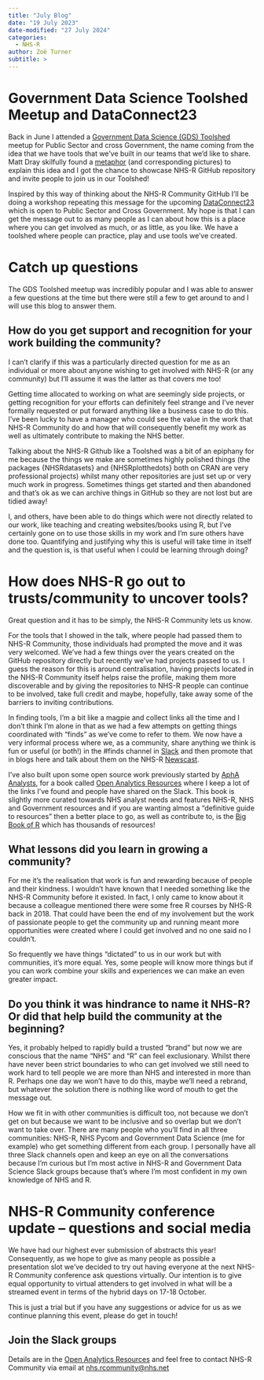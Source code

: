 ```yaml
---
title: "July Blog"
date: "19 July 2023"
date-modified: "27 July 2024"
categories:
  - NHS-R
author: Zoë Turner
subtitle: >
---
```


# **Government Data Science Toolshed Meetup and DataConnect23**

Back in June I attended a [Government Data Science (GDS) Toolshed](https://www.eventbrite.com/e/government-data-science-community-meet-up-the-data-science-toolshed-tickets-578774920367) meetup for Public Sector and cross Government, the name coming from the idea that we have tools that we've built in our teams that we'd like to share. Matt Dray skilfully found a [metaphor](https://matt-dray.github.io/government-toolshed/#/a-metaphor) (and corresponding pictures) to explain this idea and I got the chance to showcase NHS-R GitHub repository and invite people to join us in our Toolshed!

Inspired by this way of thinking about the NHS-R Community GitHub I'll be doing a workshop repeating this message for the upcoming [DataConnect23](https://www.gov.uk/government/news/dataconnect23-is-on-its-way) which is open to Public Sector and Cross Government. My hope is that I can get the message out to as many people as I can about how this is a place where you can get involved as much, or as little, as you like. We have a toolshed where people can practice, play and use tools we've created.

# **Catch up questions**

The GDS Toolshed meetup was incredibly popular and I was able to answer a few questions at the time but there were still a few to get around to and I will use this blog to answer them.

## **How do you get support and recognition for your work building the community?**

I can't clarify if this was a particularly directed question for me as an individual or more about anyone wishing to get involved with NHS-R (or any community) but I'll assume it was the latter as that covers me too!

Getting time allocated to working on what are seemingly side projects, or getting recognition for your efforts can definitely feel strange and I've never formally requested or put forward anything like a business case to do this. I've been lucky to have a manager who could see the value in the work that NHS-R Community do and how that will consequently benefit my work as well as ultimately contribute to making the NHS better.

Talking about the NHS-R Github like a Toolshed was a bit of an epiphany for me because the things we make are sometimes highly polished things (the packages {NHSRdatasets} and {NHSRplotthedots} both on CRAN are very professional projects) whilst many other repositories are just set up or very much work in progress. Sometimes things get started and then abandoned and that's ok as we can archive things in GitHub so they are not lost but are tidied away!

I, and others, have been able to do things which were not directly related to our work, like teaching and creating websites/books using R, but I've certainly gone on to use those skills in my work and I'm sure others have done too. Quantifying and justifying why this is useful will take time in itself and the question is, is that useful when I could be learning through doing?

# **How does NHS-R go out to trusts/community to uncover tools?**

Great question and it has to be simply, the NHS-R Community lets us know.

For the tools that I showed in the talk, where people had passed them to NHS-R Community, those individuals had prompted the move and it was very welcomed. We've had a few things over the years created on the GitHub repository directly but recently we've had projects passed to us. I guess the reason for this is around centralisation, having projects located in the NHS-R Community itself helps raise the profile, making them more discoverable and by giving the repositories to NHS-R people can continue to be involved, take full credit and maybe, hopefully, take away some of the barriers to inviting contributions.

In finding tools, I'm a bit like a magpie and collect links all the time and I don't think I'm alone in that as we had a few attempts on getting things coordinated with “finds” as we've come to refer to them. We now have a very informal process where we, as a community, share anything we think is fun or useful (or both!) in the #finds channel in [Slack](https://nhsrcommunity.slack.com/) and then promote that in blogs here and talk about them on the NHS-R [Newscast](https://soundcloud.com/nhs-r-community).

I've also built upon some open source work previously started by [AphA Analysts](https://www.aphanalysts.org/), for a book called [Open Analytics Resources](https://resources.nhsrcommunity.com/) where I keep a lot of the links I've found and people have shared on the Slack. This book is slightly more curated towards NHS analyst needs and features NHS-R, NHS and Government resources and if you are wanting almost a “definitive guide to resources” then a better place to go, as well as contribute to, is the [Big Book of R](https://www.bigbookofr.com/) which has thousands of resources!

## **What lessons did you learn in growing a community?**

For me it's the realisation that work is fun and rewarding because of people and their kindness. I wouldn't have known that I needed something like the NHS-R Community before it existed. In fact, I only came to know about it because a colleague mentioned there were some free R courses by NHS-R back in 2018. That could have been the end of my involvement but the work of passionate people to get the community up and running meant more opportunities were created where I could get involved and no one said no I couldn't.

So frequently we have things “dictated” to us in our work but with communities, it's more equal. Yes, some people will know more things but if you can work combine your skills and experiences we can make an even greater impact.

## **Do you think it was hindrance to name it NHS-R? Or did that help build the community at the beginning?**

Yes, it probably helped to rapidly build a trusted “brand” but now we are conscious that the name “NHS” and “R” can feel exclusionary. Whilst there have never been strict boundaries to who can get involved we still need to work hard to tell people we are more than NHS and interested in more than R. Perhaps one day we won't have to do this, maybe we'll need a rebrand, but whatever the solution there is nothing like word of mouth to get the message out.

How we fit in with other communities is difficult too, not because we don't get on but because we want to be inclusive and so overlap but we don't want to take over. There are many people who you'll find in all three communities: NHS-R, NHS Pycom and Government Data Science (me for example) who get something different from each group. I personally have all three Slack channels open and keep an eye on all the conversations because I'm curious but I'm most active in NHS-R and Government Data Science Slack groups because that's where I'm most confident in my own knowledge of NHS and R.

# **NHS-R Community conference update – questions and social media**

We have had our highest ever submission of abstracts this year! Consequently, as we hope to give as many people as possible a presentation slot we've decided to try out having everyone at the next NHS-R Community conference ask questions virtually. Our intention is to give equal opportunity to virtual attenders to get involved in what will be a streamed event in terms of the hybrid days on 17-18 October.

This is just a trial but if you have any suggestions or advice for us as we continue planning this event, please do get in touch!

## **Join the Slack groups**

Details are in the [Open Analytics Resources](https://resources.nhsrcommunity.com/forum-groups.html#slack) and feel free to contact NHS-R Community via email at [nhs.rcommunity\@nhs.net](mailto:nhs.rcommunity@nhs.net)
